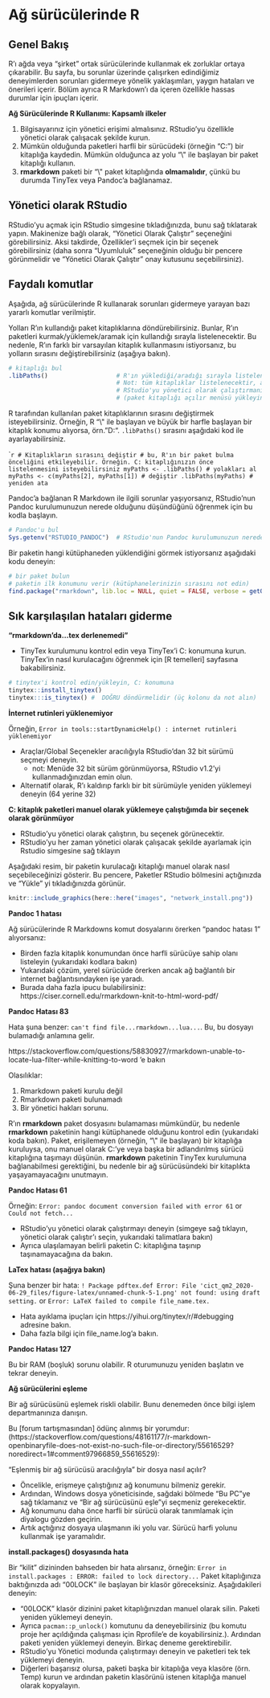 
# Ağ sürücülerinde R { }

## Genel Bakış { }

R'ı ağda veya "şirket" ortak sürücülerinde kullanmak ek zorluklar ortaya çıkarabilir. Bu sayfa, bu sorunlar üzerinde çalışırken edindiğimiz deneyimlerden sorunları gidermeye yönelik yaklaşımları, yaygın hataları ve önerileri içerir. Bölüm ayrıca R Markdown'ı da içeren özellikle hassas durumlar için ipuçları içerir.

**Ağ Sürücülerinde R Kullanımı: Kapsamlı ilkeler**

1) Bilgisayarınız için yönetici erişimi almalısınız. RStudio'yu özellikle yönetici olarak çalışacak şekilde kurun.
2) Mümkün olduğunda paketleri harfli bir sürücüdeki (örneğin "C:") bir kitaplığa kaydedin. Mümkün olduğunca az yolu "\\\" ile başlayan bir paket kitaplığı kullanın.
3) **rmarkdown** paketi bir "\\\" paket kitaplığında **olmamalıdır**, çünkü bu durumda TinyTex veya Pandoc'a bağlanamaz.


## Yönetici olarak RStudio

RStudio'yu açmak için RStudio simgesine tıkladığınızda, bunu sağ tıklatarak yapın. Makinenize bağlı olarak, "Yönetici Olarak Çalıştır" seçeneğini görebilirsiniz. Aksi takdirde, Özellikler'i seçmek için bir seçenek görebilirsiniz (daha sonra "Uyumluluk" seçeneğinin olduğu bir pencere görünmelidir ve "Yönetici Olarak Çalıştır" onay kutusunu seçebilirsiniz).


## Faydalı komutlar

Aşağıda, ağ sürücülerinde R kullanarak sorunları gidermeye yarayan bazı yararlı komutlar verilmiştir.

Yolları R'ın kullandığı paket kitaplıklarına döndürebilirsiniz. Bunlar, R'ın paketleri kurmak/yüklemek/aramak için kullandığı sırayla listelenecektir. Bu nedenle, R'ın farklı bir varsayılan kitaplık kullanmasını istiyorsanız, bu yolların sırasını değiştirebilirsiniz (aşağıya bakın).

```r
# kitaplığı bul
.libPaths()                   # R'ın yüklediği/aradığı sırayla listelenmiş kitaplık yollarınız.
                              # Not: tüm kitaplıklar listelenecektir, ancak bazılarına (örneğin C :) yüklemek için
                              # RStudio'yu yönetici olarak çalıştırmanız gerekebilir 
                              # (paket kitaplığı açılır menüsü yükleyin)
```

R tarafından kullanılan paket kitaplıklarının sırasını değiştirmek isteyebilirsiniz. Örneğin, R "\\\" ile başlayan ve büyük bir harfle başlayan bir kitaplık konumu alıyorsa, örn. "D:". `.libPaths()` sırasını aşağıdaki kod ile ayarlayabilirsiniz.  

````r
# Kitaplıkların sırasını değiştir
# bu, R'ın bir paket bulma önceliğini etkileyebilir. Örneğin. C: kitaplığınızın önce listelenmesini isteyebilirsiniz
myPaths <- .libPaths() # yolakları al
myPaths <- c(myPaths[2], myPaths[1]) # değiştir
.libPaths(myPaths) # yeniden ata
```

Pandoc'a bağlanan R Markdown ile ilgili sorunlar yaşıyorsanız, RStudio'nun Pandoc kurulumunuzun nerede olduğunu düşündüğünü öğrenmek için bu kodla başlayın. 

```r
# Pandoc'u bul
Sys.getenv("RSTUDIO_PANDOC")  # RStudio'nun Pandoc kurulumunuzun nerede olduğunu düşündüğünü bulun
```

Bir paketin hangi kütüphaneden yüklendiğini görmek istiyorsanız aşağıdaki kodu deneyin:

```r
# bir paket bulun
# paketin ilk konumunu verir (kütüphanelerinizin sırasını not edin)
find.package("rmarkdown", lib.loc = NULL, quiet = FALSE, verbose = getOption("verbose")) 
```

<!-- ======================================================= -->
## Sık karşılaşılan hataları giderme { }


**"rmarkdown'da...tex derlenemedi"**

* TinyTex kurulumunu kontrol edin veya TinyTex'i C: konumuna kurun. TinyTex'in nasıl kurulacağını öğrenmek için [R temelleri] sayfasına bakabilirsiniz.

```r
# tinytex'i kontrol edin/yükleyin, C: konumuna
tinytex::install_tinytex()
tinytex:::is_tinytex() #  DOĞRU döndürmelidir (üç kolonu da not alın)
```
**İnternet rutinleri yüklenemiyor**

Örneğin, `Error in tools::startDynamicHelp() : internet rutinleri yüklenemiyor`

* Araçlar/Global Seçenekler aracılığıyla RStudio'dan 32 bit sürümü seçmeyi deneyin.
   * not: Menüde 32 bit sürüm görünmüyorsa, RStudio v1.2'yi kullanmadığınızdan emin olun.
* Alternatif olarak, R'ı kaldırıp farklı bir bit sürümüyle yeniden yüklemeyi deneyin (64 yerine 32)

**C: kitaplık paketleri manuel olarak yüklemeye çalıştığımda bir seçenek olarak görünmüyor**

* RStudio'yu yönetici olarak çalıştırın, bu seçenek görünecektir.
* RStudio'yu her zaman yönetici olarak çalışacak şekilde ayarlamak için Rstudio simgesine sağ tıklayın

Aşağıdaki resim, bir paketin kurulacağı kitaplığı manuel olarak nasıl seçebileceğinizi gösterir. Bu pencere, Paketler RStudio bölmesini açtığınızda ve "Yükle" yi tıkladığınızda görünür.

```r
knitr::include_graphics(here::here("images", "network_install.png"))
```

**Pandoc 1 hatası**

Ağ sürücülerinde R Markdowns komut dosyalarını örerken "pandoc hatası 1" alıyorsanız:

* Birden fazla kitaplık konumundan önce harfli sürücüye sahip olanı listeleyin (yukarıdaki kodlara bakın)
* Yukarıdaki çözüm, yerel sürücüde örerken ancak ağ bağlantılı bir internet bağlantısındayken işe yaradı.
* Burada daha fazla ipucu bulabilirsiniz: https://ciser.cornell.edu/rmarkdown-knit-to-html-word-pdf/

**Pandoc Hatası 83**

Hata şuna benzer: `can't find file...rmarkdown...lua...`. Bu, bu dosyayı bulamadığı anlamına gelir.

https://stackoverflow.com/questions/58830927/rmarkdown-unable-to-locate-lua-filter-while-knitting-to-word 'e bakın

Olasılıklar:

1) Rmarkdown paketi kurulu değil
2) Rmarkdown paketi bulunamadı
3) Bir yönetici hakları sorunu.

R'ın **rmarkdown** paket dosyasını bulamaması mümkündür, bu nedenle **rmarkdown** paketinin hangi kütüphanede olduğunu kontrol edin (yukarıdaki koda bakın). Paket, erişilemeyen (örneğin, "\\\" ile başlayan) bir kitaplığa kuruluysa, onu manuel olarak C:'ye veya başka bir adlandırılmış sürücü kitaplığına taşımayı düşünün. **rmarkdown** paketinin TinyTex kurulumuna bağlanabilmesi gerektiğini, bu nedenle bir ağ sürücüsündeki bir kitaplıkta yaşayamayacağını unutmayın.


**Pandoc Hatası 61**

Örneğin: `Error: pandoc document conversion failed with error 61`  or `Could not fetch...`

* RStudio'yu yönetici olarak çalıştırmayı deneyin (simgeye sağ tıklayın, yönetici olarak çalıştır'ı seçin, yukarıdaki talimatlara bakın)
* Ayrıca ulaşılamayan belirli paketin C: kitaplığına taşınıp taşınamayacağına da bakın.

**LaTex hatası (aşağıya bakın)**

Şuna benzer bir hata: `! Package pdftex.def Error: File 'cict_qm2_2020-06-29_files/figure-latex/unnamed-chunk-5-1.png' not found: using draft setting.` or `Error: LaTeX failed to compile file_name.tex.`  

* Hata ayıklama ipuçları için https://yihui.org/tinytex/r/#debugging adresine bakın.
* Daha fazla bilgi için file_name.log'a bakın.


**Pandoc Hatası 127**

Bu bir RAM (boşluk) sorunu olabilir. R oturumunuzu yeniden başlatın ve tekrar deneyin. 


**Ağ sürücülerini eşleme**

Bir ağ sürücüsünü eşlemek riskli olabilir. Bunu denemeden önce bilgi işlem departmanınıza danışın.

Bu [forum tartışmasından] ödünç alınmış bir yorumdur: (https://stackoverflow.com/questions/48161177/r-markdown-openbinaryfile-does-not-exist-no-such-file-or-directory/55616529?noredirect=1#comment97966859_55616529): 

"Eşlenmiş bir ağ sürücüsü aracılığıyla" bir dosya nasıl açılır?

* Öncelikle, erişmeye çalıştığınız ağ konumunu bilmeniz gerekir.
* Ardından, Windows dosya yöneticisinde, sağdaki bölmede "Bu PC"ye sağ tıklamanız ve "Bir ağ sürücüsünü eşle"yi seçmeniz gerekecektir.
* Ağ konumunu daha önce harfli bir sürücü olarak tanımlamak için diyalogu gözden geçirin.
* Artık açtığınız dosyaya ulaşmanın iki yolu var. Sürücü harfi yolunu kullanmak işe yaramalıdır.


**install.packages() dosyasında hata**

Bir "kilit" dizininden bahseden bir hata alırsanız, örneğin:  `Error in install.packages : ERROR: failed to lock directory...`
Paket kitaplığınıza baktığınızda adı "00LOCK" ile başlayan bir klasör göreceksiniz. Aşağıdakileri deneyin:

* "00LOCK" klasör dizinini paket kitaplığınızdan manuel olarak silin. Paketi yeniden yüklemeyi deneyin.
* Ayrıca `pacman::p_unlock()` komutunu da deneyebilirsiniz (bu komutu proje her açıldığında çalışması için Rprofile'e de koyabilirsiniz.). Ardından paketi yeniden yüklemeyi deneyin. Birkaç deneme gerektirebilir.
* RStudio'yu Yönetici modunda çalıştırmayı deneyin ve paketleri tek tek yüklemeyi deneyin.
* Diğerleri başarısız olursa, paketi başka bir kitaplığa veya klasöre (örn. Temp) kurun ve ardından paketin klasörünü istenen kitaplığa manuel olarak kopyalayın.




